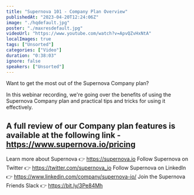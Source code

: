 ```yaml
---
title: "Supernova 101 - Company Plan Overview"
publishedAt: "2023-04-20T12:24:06Z"
image: "./hqdefault.jpg"
poster: "./maxresdefault.jpg"
videoUrl: "https://www.youtube.com/watch?v=ApvQZvHxNtA"
localImages: true
tags: ["Unsorted"]
categories: ["Video"]
duration: "0:38:03"
ignore: false
speakers: ["Unsorted"]
---
```


Want to get the most out of the Supernova Company plan?

In this webinar recording, we're going over the benefits of using the Supernova Company plan and practical tips and tricks for using it effectively.

## A full review of our Company plan features is available at the following link - https://www.supernova.io/pricing

Learn more about Supernova 👉 https://supernova.io
Follow Supernova on Twitter 👉 https://twitter.com/supernova_io
Follow Supernova on LinkedIn 👉 https://www.linkedin.com/company/supernova-io/
Join the Supernova Friends Slack 👉 https://bit.ly/3Pe84Mh
